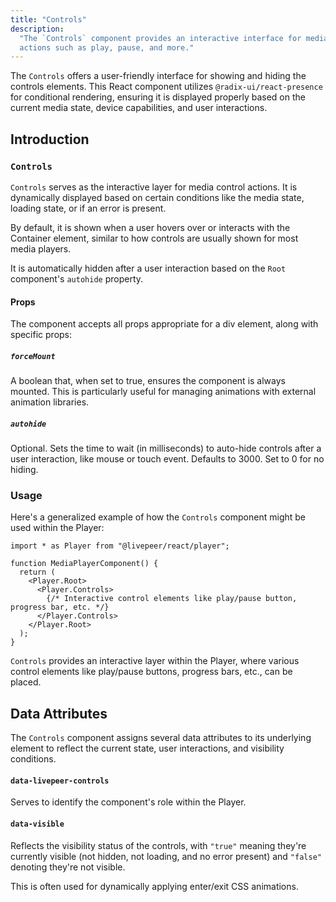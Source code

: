 ```yaml
---
title: "Controls"
description:
  "The `Controls` component provides an interactive interface for media control
  actions such as play, pause, and more."
---
```


The `Controls` offers a user-friendly interface for showing and hiding the
controls elements. This React component utilizes `@radix-ui/react-presence` for
conditional rendering, ensuring it is displayed properly based on the current
media state, device capabilities, and user interactions.

## Introduction

### `Controls`

`Controls` serves as the interactive layer for media control actions. It is
dynamically displayed based on certain conditions like the media state, loading
state, or if an error is present.

By default, it is shown when a user hovers over or interacts with the Container
element, similar to how controls are usually shown for most media players.

It is automatically hidden after a user interaction based on the `Root`
component's `autohide` property.

#### Props

The component accepts all props appropriate for a div element, along with
specific props:

##### `forceMount`

A boolean that, when set to true, ensures the component is always mounted. This
is particularly useful for managing animations with external animation
libraries.

##### `autohide`

Optional. Sets the time to wait (in milliseconds) to auto-hide controls after a
user interaction, like mouse or touch event. Defaults to 3000. Set to 0 for no
hiding.

### Usage

Here's a generalized example of how the `Controls` component might be used
within the Player:

```tsx
import * as Player from "@livepeer/react/player";

function MediaPlayerComponent() {
  return (
    <Player.Root>
      <Player.Controls>
        {/* Interactive control elements like play/pause button, progress bar, etc. */}
      </Player.Controls>
    </Player.Root>
  );
}
```

`Controls` provides an interactive layer within the Player, where various
control elements like play/pause buttons, progress bars, etc., can be placed.

## Data Attributes

The `Controls` component assigns several data attributes to its underlying
element to reflect the current state, user interactions, and visibility
conditions.

#### `data-livepeer-controls`

Serves to identify the component's role within the Player.

#### `data-visible`

Reflects the visibility status of the controls, with `"true"` meaning they're
currently visible (not hidden, not loading, and no error present) and `"false"`
denoting they're not visible.

This is often used for dynamically applying enter/exit CSS animations.

